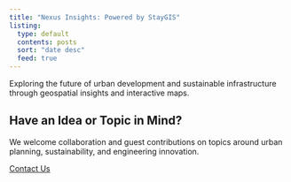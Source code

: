 ```yaml
---
title: "Nexus Insights: Powered by StayGIS"
listing:
  type: default
  contents: posts
  sort: "date desc"
  feed: true
---
```


Exploring the future of urban development and sustainable infrastructure through geospatial insights and interactive maps.

## Have an Idea or Topic in Mind?

We welcome collaboration and guest contributions on topics around urban planning, sustainability, and engineering innovation.

[Contact Us](../contact.html)